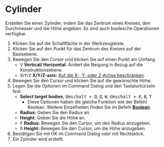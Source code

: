 
# Cylinder

<Reference shortcut='Umschalt + C' command='Cylinder' button='Werkzeugleiste' />

Erstellen Sie einen Zylinder, indem Sie das Zentrum eines Kreises, den Durchmesser und die Höhe angeben. Es sind auch boolesche Operationen verfügbar.

1. Klicken Sie auf die Schaltfläche <ButtonIcon type="button-cylinder" /> in der Werkzeugleiste.
2. Klicken Sie auf den Punkt für das Zentrum des Kreises auf der Basisebene.
3. Bewegen Sie den Cursor und klicken Sie auf einen Punkt am Umfang.
   - <kbd>V</kbd> **Vertical/ Horizontal:** Ändert die Neigung in Bezug auf die Konstruktionsebene.
   - <kbd>X</kbd>/<kbd>Y</kbd>/<kbd>Z</kbd> **X/Y/Z-axis:** [Auf die X-, Y- oder Z-Achse beschränken](./sketching-essentials#constrain-to-an-axis).
4. Bewegen Sie den Cursor und klicken Sie auf die gewünschte Höhe.
5. Legen Sie die Optionen im Command Dialog und den Tastaturkürzeln fest.
   - **Select target bodies**, <kbd>Umschalt + Q</kbd>, <kbd>Q</kbd>, <kbd>W</kbd>, <kbd>Umschalt + E</kbd>, <kbd>B</kbd>, <kbd>T</kbd>
      - Diese Optionen haben die gleiche Funktion wie der Befehl Boolean. Weitere Einzelheiten finden Sie im Befehl [**Boolean**](../solid/boolean).
   - **Radius:** Geben Sie den Radius an.
   - **Height:** Geben Sie die Höhe an.
   - <kbd>F</kbd> **Radius:** Bewegen Sie den Cursor, um den Radius anzugeben.
   - <kbd>D</kbd> **Height:** Bewegen Sie den Cursor, um die Höhe anzugeben.
6. Bestätigen Sie mit OK im Command Dialog oder mit Rechtsklick.
7. Ein Zylinder wird erstellt.

<VideoPlayer fileName="cylinder"/>